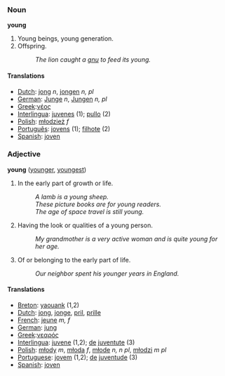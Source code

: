 ===Noun ===
'''young'''

#Young beings, young generation.
#Offspring.
#:''The lion caught a [[gnu]] to feed its young.'' 

==== Translations ====
*[[Dutch]]: [[jong]] ''n'', [[jongen]] ''n, pl''
*[[German]]: [[Junge]] ''n'', [[Jungen]] ''n, pl''
*[[Greek]]:[[νέος]]
*[[Interlingua]]: [[juvene]]s (1); [[pullo]] (2)
*[[Polish]]: [[młodzież]] ''f''
*[[Português]]: [[jovem|jovens]] (1); [[filhote]] (2)
*[[Spanish]]: [[joven]]

=== Adjective ===
'''young''' ([[younger]], [[youngest]])

#In the early part of growth or life. 
#:''A lamb is a young sheep.'' 
#:''These picture books are for young readers.'' 
#:''The age of space travel is still young.'' 
#Having the look or qualities of a young person. 
#:''My grandmother is a very active woman and is quite young for her age.'' 
#Of or belonging to the early part of life. 
#:''Our neighbor spent his younger years in England.'' 

==== Translations ====
*[[Breton]]: [[yaouank]] (1,2)
*[[Dutch]]: [[jong]], [[jonge]], [[pril]], [[prille]]
*[[French]]: [[jeune]] ''m, f''
*[[German]]: [[jung]]
*[[Greek]]:[[νεαρός]]
*[[Interlingua]]: [[juvene]] (1,2); [[de]] [[juventute]] (3)
*[[Polish]]: [[młody]] ''m'', [[młoda]] ''f'', [[młode]] ''n, n pl'', [[młodzi]] ''m pl''
*[[Portuguese]]: [[jovem]] (1,2); [[de]] [[juventude]] (3)
*[[Spanish]]: [[joven]]